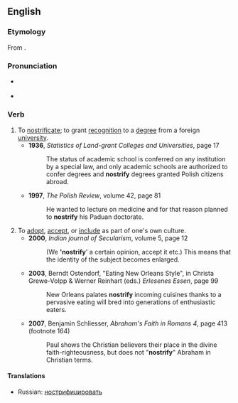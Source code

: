 ==English==

===Etymology===
From {{etyl|la|en}} {{term|noster||our|lang=la}}.

===Pronunciation===
* {{a|UK}} {{IPA|/ˈnɒs.tɹɪ.faɪ/}}
* {{a|US}} {{IPA|/ˈnɑs.tɹə.faɪ/}}

===Verb===
{{en-verb|nostrifies|nostrifying|nostrified}}

# To [[nostrificate]]; to grant [[recognition]] to a [[degree]] from a foreign [[university]].
#* '''1936''', ''Statistics of Land-grant Colleges and Universities‎'', page 17
#*: The status of academic school is conferred on any institution by a special law, and only academic schools are authorized to confer degrees and '''nostrify''' degrees granted Polish citizens abroad.
#* '''1997''', ''The Polish Review‎'', volume 42, page 81
#*:He wanted to lecture on medicine and for that reason planned to '''nostrify''' his Paduan doctorate.
# To [[adopt]], [[accept]], or [[include]] as part of one's own culture. 
#* '''2000''', ''Indian journal of Secularism'', volume 5, page 12
#*: (We ''''nostrify'''' a certain opinion, accept it etc.) This means that the identity of the subject becomes enlarged.
#* '''2003''', Berndt Ostendorf, "Eating New Orleans Style", in Christa Grewe-Volpp & Werner Reinhart (eds.) ''Erlesenes Essen'', page 99
#*: New Orleans palates '''nostrify''' incoming cuisines thanks to a pervasive eating will bred into generations of enthusiastic eaters.
#* '''2007''', Benjamin Schliesser, ''Abraham's Faith in Romans 4'', page 413 (footnote 164)
#*: Paul shows the Christian believers their place in the divine faith-righteousness, but does not "'''nostrify'''" Abraham in Christian terms.

====Translations====
{{trans-top|to grant recognition to a foreign degree}}
* Russian: [[нострифицировать]]
{{trans-mid}}
{{trans-bottom}}

{{trans-top|to adopt, accept, or include as part of one's own culture}}
{{trans-mid}}
{{trans-bottom}}